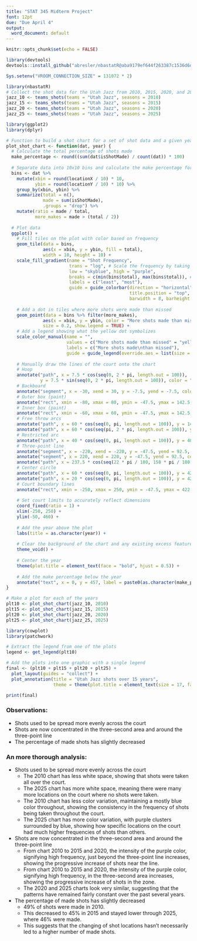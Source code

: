 ```yaml
---
title: "STAT 345 Midterm Project"
font: 12pt
due: "Due April 4"
output: 
  word_document: default
---
```


```r
knitr::opts_chunk$set(echo = FALSE)
```

```r
library(devtools)
devtools::install_github("abresler/nbastatR@aba9179ef644f263387c1536d6ddd26104d79cf4")
```

```r
Sys.setenv("VROOM_CONNECTION_SIZE" = 131072 * 2)

library(nbastatR)
# Collect the shot data for the Utah Jazz from 2010, 2015, 2020, and 2025
jazz_10 <- teams_shots(teams = "Utah Jazz", seasons = 2010)
jazz_15 <- teams_shots(teams = "Utah Jazz", seasons = 2015)
jazz_20 <- teams_shots(teams = "Utah Jazz", seasons = 2020)
jazz_25 <- teams_shots(teams = "Utah Jazz", seasons = 2025)
```

```r
library(ggplot2)
library(dplyr)

# Function to build a shot chart for a set of shot data and a given year
plot_shot_chart <- function(dat, year) {
  # Calculate the total percentage of shots made
  make_percentage <- round((sum(dat$isShotMade) / count(dat)) * 100)
  
  # Separate data into 10x10 bins and calculate the make percentage for the bin
  bins <- dat %>%
    mutate(xbin = round(locationX / 10) * 10,
           ybin = round(locationY / 10) * 10) %>%
    group_by(xbin, ybin) %>%
    summarize(total = n(),
              made = sum(isShotMade),
              .groups = "drop") %>%
    mutate(ratio = made / total,
           more_makes = made > (total / 2))
  
  # Plot data
  ggplot() +
    # Fill tiles on the plot with color based on frequency
    geom_tile(data = bins,
              aes(x = xbin, y = ybin, fill = total),
              width = 10, height = 10) +
    scale_fill_gradient(name = "Shot Frequency", 
                        trans = "log", # Scale the frequency by taking the log to increase the spread among smaller frequency values for better visualization
                        low = "skyblue", high = "purple",
                        breaks = c(min(bins$total), max(bins$total)), # Only label the ends of the legend
                        labels = c("least", "most"),
                        guide = guide_colorbar(direction = "horizontal",
                                               title.position = "top",
                                               barwidth = 8, barheight = 1)) +
    
    # Add a dot in tiles where more shots were made than missed
    geom_point(data = bins %>% filter(more_makes),
              aes(x = xbin, y = ybin, color = "More shots made than missed"),
              size = 0.2, show.legend = TRUE) +
    # Add a legend showing what the yellow dot symbolizes
    scale_color_manual(name = "", 
                       values = c("More shots made than missed" = "yellow"),
                       labels = c("More shots made\nthan missed"),
                       guide = guide_legend(override.aes = list(size = 5))) +
    
    # Manually draw the lines of the court onto the chart
    # Hoop
    annotate("path", x = 7.5 * cos(seq(0, 2 * pi, length.out = 100)), 
             y = 7.5 * sin(seq(0, 2 * pi, length.out = 100)), color = "black") +
    # Backboard
    annotate("segment", x = -30, xend = 30, y = -7.5, yend = -7.5, color = "black") +
    # Outer box (paint)
    annotate("rect", xmin = -80, xmax = 80, ymin = -47.5, ymax = 142.5, color = "black", fill = NA) +
    # Inner box (paint)
    annotate("rect", xmin = -60, xmax = 60, ymin = -47.5, ymax = 142.5, color = "black", fill = NA) +
    # Free throw arcs
    annotate("path", x = 60 * cos(seq(0, pi, length.out = 100)), y = 142.5 + 60 * sin(seq(0, pi, length.out = 100)), color = "black") +
    annotate("path", x = 60 * cos(seq(pi, 2 * pi, length.out = 100)), y = 142.5 + 60 * sin(seq(pi, 2 * pi, length.out = 100)), color = "black", linetype = "dashed") +
    # Restricted arc
    annotate("path", x = 40 * cos(seq(0, pi, length.out = 100)), y = 40 * sin(seq(0, pi, length.out = 100)), color = "black") +
    # Three-point line
    annotate("segment", x = -220, xend = -220, y = -47.5, yend = 92.5, color = "black") +
    annotate("segment", x = 220, xend = 220, y = -47.5, yend = 92.5, color = "black") +
    annotate("path", x = 237.5 * cos(seq(22 * pi / 180, 158 * pi / 180, length.out = 100)), y = 237.5 * sin(seq(22 * pi / 180, 158 * pi / 180, length.out = 100)), color = "black") +
    # Center circle
    annotate("path", x = 60 * cos(seq(0, pi, length.out = 100)), y = 422.5 + 60 * sin(seq(pi, 2*pi, length.out = 100)), color = "black") +
    annotate("path", x = 20 * cos(seq(0, pi, length.out = 100)), y = 422.5 + 20 * sin(seq(pi, 2*pi, length.out = 100)), color = "black") +
    # Court boundary lines
    annotate("rect", xmin = -250, xmax = 250, ymin = -47.5, ymax = 422.5, color = "black", fill = NA) +
    
    # Set court limits to accurately reflect dimensions
    coord_fixed(ratio = 1) +
    xlim(-250, 250) +
    ylim(-50, 460) +
    
    # Add the year above the plot
    labs(title = as.character(year)) +
    
    # Clear the background of the chart and any existing excess features
    theme_void() +
    
    # Center the year
    theme(plot.title = element_text(face = "bold", hjust = 0.5)) +
    
    # Add the make percentage below the year
    annotate("text", x = 0, y = 457, label = paste0(as.character(make_percentage), "% made"), size = 3) 
}
```

```r
# Make a plot for each of the years
plt10 <- plot_shot_chart(jazz_10, 2010)
plt15 <- plot_shot_chart(jazz_15, 2015)
plt20 <- plot_shot_chart(jazz_20, 2020)
plt25 <- plot_shot_chart(jazz_25, 2025)
```

```r
library(cowplot)
library(patchwork)

# Extract the legend from one of the plots
legend <- get_legend(plt10)

# Add the plots into one graphic with a single legend
final <- (plt10 + plt15 + plt20 + plt25) + 
  plot_layout(guides = "collect") + 
  plot_annotation(title = "Utah Jazz shots over 15 years", 
                  theme = theme(plot.title = element_text(size = 17, face = "bold", hjust = 0.5)))

print(final)
```

### Observations:
* Shots used to be spread more evenly across the court
* Shots are now concentrated in the three-second area and around the three-point line
* The percentage of made shots has slightly decreased

\newpage

### An more thorough analysis:
* Shots used to be spread more evenly across the court
  * The 2010 chart has less white space, showing that shots were taken all over the court.
  * The 2025 chart has more white space, meaning there were many more locations on the court where no shots were taken.
  * The 2010 chart has less color variation, maintaining a mostly blue color throughout, showing the consistency in the frequency of shots being taken throughout the court.
  * The 2025 chart has more color variation, with purple clusters surrounded by blue, showing how specific locations on the court had much higher frequencies of shots than others.
* Shots are now concentrated in the three-second area and around the three-point line
  * From chart 2010 to 2015 and 2020, the intensity of the purple color, signifying high frequency, just beyond the three-point line increases, showing the progressive increase of shots near the line.
  * From chart 2010 to 2015 and 2020, the intensity of the purple color, signifying high frequency, in the three-second area increases, showing the progressive increase of shots in the zone.
  * The 2020 and 2025 charts look very similar, suggesting that the patterns have remained fairly constant over the past several years.
* The percentage of made shots has slightly decreased
  * 49% of shots were made in 2010.
  * This decreased to 45% in 2015 and stayed lower through 2025, where 46% were made.
  * This suggests that the changing of shot locations hasn't necessarily led to a higher number of made shots.
  
  
